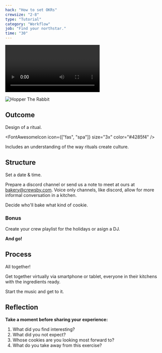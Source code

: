```yaml
---
hack: "How to set OKRs"
crewsize: "2-8"
type: "Tutorial"
category: "Workflow"
job: "Find your northstar."
time: "30"
---
```


<Video
  videoSrcURL="https://embed.ted.com/talks/john_doerr_why_the_secret_to_success_is_setting_the_right_goals"
  videoTitle="John Doerr"
/>


<MakeChange />

![Hopper The Rabbit](../../img/LI_square.jpg)

## Outcome

Design of a ritual.

<FontAwesomeIcon icon={["fas", "spa"]} size="3x" color="#4285f4" />

Includes an understanding of the way rituals create culture.

## Structure

Set a date & time.

Prepare a discord channel or send us a note to meet at ours at [bakery@crewsby.com](mailto:bakery@crewsby.com).
Voice only channels, like discord, allow for more informal conversation in a kitchen.

Decide who'll bake what kind of cookie.

### Bonus

Create your crew playlist for the holidays or asign a DJ.

**And go!**

## Process

All together!

Get together virtually via smartphone or tablet, everyone in their kitchens with the ingredients ready.

Start the music and get to it.

## Reflection

**Take a moment before sharing your experience:**

1. What did you find interesting?
2. What did you not expect?
3. Whose cookies are you looking most forward to?
4. What do you take away from this exercise?

